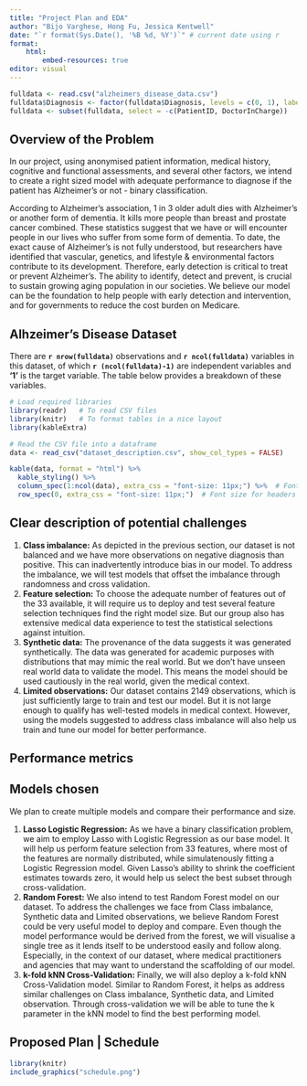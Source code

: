 ```yaml
---
title: "Project Plan and EDA"
author: "Bijo Varghese, Hong Fu, Jessica Kentwell"
date: "`r format(Sys.Date(), '%B %d, %Y')`" # current date using r 
format:
    html:
        embed-resources: true
editor: visual
---
```


```r
fulldata <- read.csv("alzheimers_disease_data.csv")
fulldata$Diagnosis <- factor(fulldata$Diagnosis, levels = c(0, 1), labels = c("No", "Yes"))
fulldata <- subset(fulldata, select = -c(PatientID, DoctorInCharge))
```

## Overview of the Problem

In our project, using anonymised patient information, medical history, cognitive and functional assessments, and several other factors, we intend to create a right sized model with adequate performance to diagnose if the patient has Alzheimer's or not - binary classification.

According to Alzheimer's association, 1 in 3 older adult dies with Alzheimer's or another form of dementia. It kills more people than breast and prostate cancer combined. These statistics suggest that we have or will encounter people in our lives who suffer from some form of dementia. To date, the exact cause of Alzheimer's is not fully understood, but researchers have identified that vascular, genetics, and lifestyle & environmental factors contribute to its development. Therefore, early detection is critical to treat or prevent Alzheimer's. The ability to identify, detect and prevent, is crucial to sustain growing aging population in our societies. We believe our model can be the foundation to help people with early detection and intervention, and for governments to reduce the cost burden on Medicare.

## Alhzeimer's Disease Dataset

There are **`r nrow(fulldata)`** observations and **`r ncol(fulldata)`** variables in this dataset, of which **`r (ncol(fulldata)-1)`** are independent variables and **'1'** is the target variable. The table below provides a breakdown of these variables.

```r

# Load required libraries
library(readr)   # To read CSV files
library(knitr)   # To format tables in a nice layout
library(kableExtra)

# Read the CSV file into a dataframe
data <- read_csv("dataset_description.csv", show_col_types = FALSE)

kable(data, format = "html") %>%
  kable_styling() %>%
  column_spec(1:ncol(data), extra_css = "font-size: 11px;") %>%  # Font size for table body
  row_spec(0, extra_css = "font-size: 11px;")  # Font size for headers (row 0)
```

## Clear description of potential challenges

1.  **Class imbalance:** As depicted in the previous section, our dataset is not balanced and we have more observations on negative diagnosis than positive. This can inadvertently introduce bias in our model. To address the imbalance, we will test models that offset the imbalance through randomness and cross validation.
2.  **Feature selection:** To choose the adequate number of features out of the 33 available, it will require us to deploy and test several feature selection techniques find the right model size. But our group also has extensive medical data experience to test the statistical selections against intuition.
3.  **Synthetic data:** The provenance of the data suggests it was generated synthetically. The data was generated for academic purposes with distributions that may mimic the real world. But we don't have unseen real world data to validate the model. This means the model should be used cautiously in the real world, given the medical context.
4.  **Limited observations:** Our dataset contains 2149 observations, which is just sufficiently large to train and test our model. But it is not large enough to qualify has well-tested models in medical context. However, using the models suggested to address class imbalance will also help us train and tune our model for better performance.

## Performance metrics

## Models chosen

We plan to create multiple models and compare their performance and size.

1.  **Lasso Logistic Regression:** As we have a binary classification problem, we aim to employ Lasso with Logistic Regression as our base model. It will help us perform feature selection from 33 features, where most of the features are normally distributed, while simulatenously fitting a Logistic Regression model. Given Lasso's ability to shrink the coefficient estimates towards zero, it would help us select the best subset through cross-validation.
2.  **Random Forest:** We also intend to test Random Forest model on our dataset. To address the challenges we face from Class imbalance, Synthetic data and Limited observations, we believe Random Forest could be very useful model to deploy and compare. Even though the model performance would be derived from the forest, we will visualise a single tree as it lends itself to be understood easily and follow along. Especially, in the context of our dataset, where medical practitioners and agencies that may want to understand the scaffolding of our model.
3.  **k-fold kNN Cross-Validation:** Finally, we will also deploy a k-fold kNN Cross-Validation model. Similar to Random Forest, it helps as address similar challenges on Class imbalance, Synthetic data, and Limited observation. Through cross-validation we will be able to tune the k parameter in the kNN model to find the best performing model.



## Proposed Plan \| Schedule

```r
library(knitr)
include_graphics("schedule.png")
```
